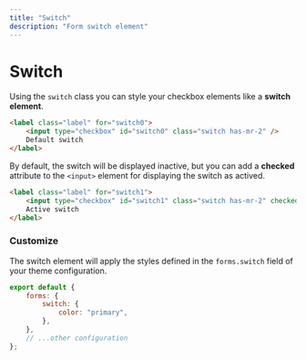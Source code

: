 ```yaml
---
title: "Switch"
description: "Form switch element"
---
```


# Switch

Using the `switch` class you can style your checkbox elements like a **switch element**. 

```html live=true
<label class="label" for="switch0">
    <input type="checkbox" id="switch0" class="switch has-mr-2" />
    Default switch
</label>
```

By default, the switch will be displayed inactive, but you can add a **checked** attribute to the `<input>` element for displaying the switch as actived.

```html live=true
<label class="label" for="switch1">
    <input type="checkbox" id="switch1" class="switch has-mr-2" checked />
    Active switch
</label>
```

### Customize

The switch element will apply the styles defined in the `forms.switch` field of your theme configuration.

```js title=siimple.config.js
export default {
    forms: {
        switch: {
            color: "primary",
        },
    },
    // ...other configuration
};
```
